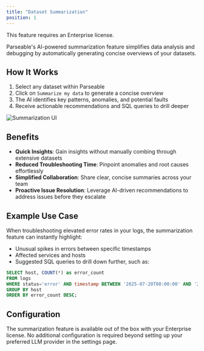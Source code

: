 ```yaml
---
title: "Dataset Summarization"
position: 1
---
```


<Callout type="info">
  <EnterpriseBadge /> This feature requires an Enterprise license.
</Callout>

Parseable's AI-powered summarization feature simplifies data analysis and debugging by automatically generating concise overviews of your datasets.

## How It Works

1. Select any dataset within Parseable
2. Click on `Summarize my data` to generate a concise overview
3. The AI identifies key patterns, anomalies, and potential faults
4. Receive actionable recommendations and SQL queries to drill deeper

![Summarization UI](../release-notes/static/summarize-homepage.png)

## Benefits

- **Quick Insights**: Gain insights without manually combing through extensive datasets
- **Reduced Troubleshooting Time**: Pinpoint anomalies and root causes effortlessly
- **Simplified Collaboration**: Share clear, concise summaries across your team
- **Proactive Issue Resolution**: Leverage AI-driven recommendations to address issues before they escalate

## Example Use Case

When troubleshooting elevated error rates in your logs, the summarization feature can instantly highlight:

- Unusual spikes in errors between specific timestamps
- Affected services and hosts
- Suggested SQL queries to drill down further, such as:

```sql
SELECT host, COUNT(*) as error_count
FROM logs
WHERE status='error' AND timestamp BETWEEN '2025-07-20T00:00:00' AND '2025-07-20T06:00:00'
GROUP BY host
ORDER BY error_count DESC;
```

## Configuration

The summarization feature is available out of the box with your Enterprise license. No additional configuration is required beyond setting up your preferred LLM provider in the settings page.